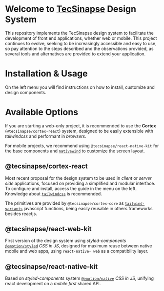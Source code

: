 
<Meta title="Introduction/Welcome" />

# Welcome to [TecSinapse](https://www.tecsinapse.com.br/) Design System

This repository implements the TecSinapse design system to facilitate the development of front end applications, whether web or mobile.
This project continues to evolve, seeking to be increasingly accessible and easy to use, so pay attention to the steps described and
the observations provided, as several tools and alternatives are provided to extend your application.

# Installation & Usage

On the left menu you will find instructions on how to install, customize and design components.

# Available Options

If you are starting a web-only project, it is recommended to use the **Cortex** (`@tecsinapse/cortex-react`) system,
designed to be easily extensible with _tailwindcss_ and performant in _browsers_.

For mobile projects, we recommend using `@tecsinapse/react-native-kit` for the base components and [`nativewind`](https://www.nativewind.dev/)
to customize the screen layout.

## @tecsinapse/cortex-react

Most recent proposal for the design system to be used in _client_ or _server side_ applications, focused on providing a simplified and modular interface.
To configure and install, access the guide in the menu on the left.
Knowledge about [`tailwindcss`](https://tailwindcss.com/) is recommended.

The primitives are provided by `@tecsinapse/cortex-core` as [`tailwind-variants`](https://www.tailwind-variants.org/) javascript functions,
being easily reusable in others frameworks besides reactjs.

## @tecsinapse/react-web-kit

First version of the design system using _styled-components_ [`@emotion/styled`](https://emotion.sh/) _CSS in JS_,
designed for maximum reuse between native mobile and web apps, using `react-native- web` as a compatibility layer.

## @tecsinapse/react-native-kit

Based on _styled-components_ system [`@emotion/native`](https://emotion.sh/) _CSS in JS_, unifying react development on a _mobile first_ shared API.

